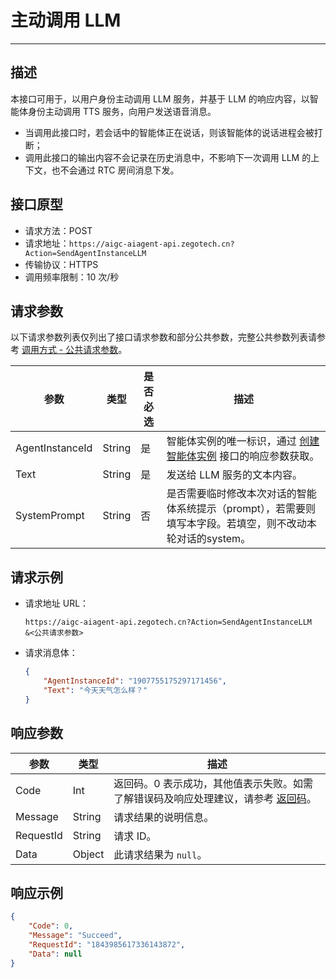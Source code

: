 # 主动调用 LLM

---

##  描述

本接口可用于，以用户身份主动调用 LLM 服务，并基于 LLM 的响应内容，以智能体身份主动调用 TTS 服务，向用户发送语音消息。
- 当调用此接口时，若会话中的智能体正在说话，则该智能体的说话进程会被打断；
- 调用此接口的输出内容不会记录在历史消息中，不影响下一次调用 LLM 的上下文，也不会通过 RTC 房间消息下发。

## 接口原型

- 请求方法：POST
- 请求地址：`https://aigc-aiagent-api.zegotech.cn?Action=SendAgentInstanceLLM`
- 传输协议：HTTPS
- 调用频率限制：10 次/秒
## 请求参数

以下请求参数列表仅列出了接口请求参数和部分公共参数，完整公共参数列表请参考 [调用方式 - 公共请求参数](./../Accessing%20Server%20APIs.mdx#公共请求参数)。

| 参数             | 类型    | 是否必选 | 描述                                                         |
|------------------|---------|----------|--------------------------------------------------------------|
| AgentInstanceId  | String  | 是       | 智能体实例的唯一标识，通过 [创建智能体实例](./Create%20Agent%20instance.mdx) 接口的响应参数获取。                                          |
| Text             | String  | 是       | 发送给 LLM 服务的文本内容。                                     |
| SystemPrompt     | String  | 否       | 是否需要临时修改本次对话的智能体系统提示（prompt），若需要则填写本字段。若填空，则不改动本轮对话的system。 |

## 请求示例

- 请求地址 URL：

    ```https
    https://aigc-aiagent-api.zegotech.cn?Action=SendAgentInstanceLLM
    &<公共请求参数>
    ```

- 请求消息体：

    ```json
    {
        "AgentInstanceId": "1907755175297171456",
        "Text": "今天天气怎么样？"
    }
    ```

## 响应参数

| 参数 | 类型 | 描述 |
|------|------|------|
| Code | Int | 返回码。0 表示成功，其他值表示失败。如需了解错误码及响应处理建议，请参考 [返回码](./../Return%20codes.mdx)。 |
| Message | String | 请求结果的说明信息。 |
| RequestId | String | 请求 ID。 |
| Data | Object | 此请求结果为 `null`。 |

## 响应示例

```json
{
    "Code": 0,
    "Message": "Succeed",
    "RequestId": "1843985617336143872",
    "Data": null
}
```

